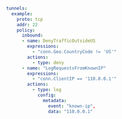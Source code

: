 ```yaml
tunnels:
  example:
    proto: tcp
    addr: 22
    policy:
      inbound:
      - name: DenyTrafficOutsideUS
        expressions:
          - "conn.Geo.CountryCode != 'US'"
        actions:
          - type: deny
      - name: "LogRequestsFromKnownIP"
        expressions:
          - "conn.ClientIP == '110.0.0.1'"
        actions:
          - type: log
            config:
              metadata:
                event: "known-ip",
                data: "110.0.0.1"
```
